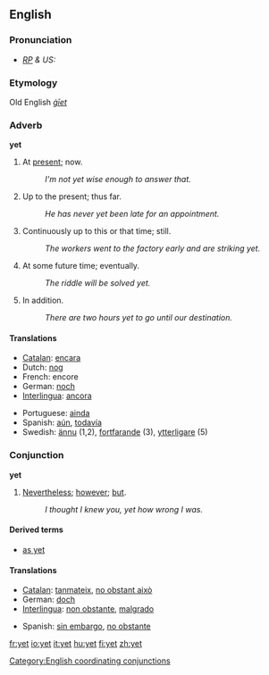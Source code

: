 ==English==

===Pronunciation===
* ''[[RP]] & US:'' {{IPA|/jet/}}

===Etymology===
Old English ''[[ġīet]]''

===Adverb===
'''yet'''

# At [[present]]; now.
#: ''I'm not yet wise enough to answer that. ''
# Up to the present; thus far.
#: ''He has never yet been late for an appointment. ''
# Continuously up to this or that time; still.
#: ''The workers went to the factory early and are striking yet. ''
# At some future time; eventually.
#: ''The riddle will be solved yet. ''
# In addition.
#: ''There are two hours yet to go until our destination. ''

====Translations====
{{top}}
*[[Catalan]]: [[encara]]
*Dutch: [[nog]]
*French: encore
*German: [[noch]]
*[[Interlingua]]: [[ancora]]
{{mid}}
*Portuguese: [[ainda]]
*Spanish: [[aún]], [[todavía]]
*Swedish: [[ännu]] (1,2), [[fortfarande]] (3), [[ytterligare]] (5)
{{bottom}}

===Conjunction===
'''yet'''

# [[nevertheless|Nevertheless]]; [[however]]; [[but]].
#: ''I thought I knew you, yet how wrong I was.''

====Derived terms====
*[[as yet]]

====Translations====
{{top}}
*[[Catalan]]: [[tanmateix]], [[no obstant això]]
*German: [[doch]]
*[[Interlingua]]: [[non obstante]], [[malgrado]]
{{mid}}
*Spanish: [[sin embargo]], [[no obstante]]
{{bottom}}

[[Category:English coordinating conjunctions]]

[[fr:yet]]
[[io:yet]]
[[it:yet]]
[[hu:yet]]
[[fi:yet]]
[[zh:yet]]